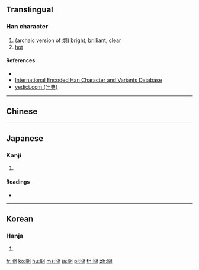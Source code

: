 {{character info/new}}
{{also|囧}}
==Translingual==

===Han character===
{{Han char|rn=13|rad=冂|as=05|sn=7|four=77220|canj=BCR|ids=⿵冂⿱儿口 <small>(TJK)</small>,⿵冂㕣 <small>(G)</small>}}

# (archaic version of [[炯]]) [[bright]], [[brilliant]], [[clear]]
# [[hot]]

====References====
* {{Han ref|kx=0129.120|dkj=01528|dj=0291.020|hdz=10100.120|uh=518F|ud=20879|bh=CA6A|bd=51818}}
* [http://chardb.iis.sinica.edu.tw/char/7557 International Encoded Han Character and Variants Database]
* [http://yedict.com/htm/51/518F.htm yedict.com (叶典)]

----

==Chinese==
{{zh-see|炯|a}}

----

==Japanese==

===Kanji===
{{ja-kanji|grade=|rs=冂05}}

# {{defn|lang=ja|sort=冂05}}

====Readings====
* {{ja-readings|on=[[けい]] (kei), [[きょう]] (kyō)|kun=[[あきらか]] (akiraka)}}

----

==Korean==

===Hanja===
{{ko-hanja|hangeul=경|rv=gyeong|mr=kyŏng}}

# {{defn|lang=ko|sort=冂05}}

[[fr:冏]]
[[ko:冏]]
[[hu:冏]]
[[ms:冏]]
[[ja:冏]]
[[pl:冏]]
[[th:冏]]
[[zh:冏]]
